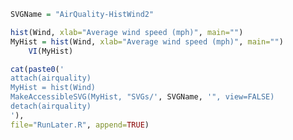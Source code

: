 ```r
SVGName = "AirQuality-HistWind2"
```
```r
hist(Wind, xlab="Average wind speed (mph)", main="") 
MyHist = hist(Wind, xlab="Average wind speed (mph)", main="") 
    VI(MyHist)
```

```r
cat(paste0('
attach(airquality)
MyHist = hist(Wind) 
MakeAccessibleSVG(MyHist, "SVGs/', SVGName, '", view=FALSE)
detach(airquality)
'),
file="RunLater.R", append=TRUE)
```
